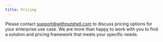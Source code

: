 ```yaml
---
title: Pricing
---
```



Please contact [support@withnutshell.com](mailto:support@withnutshell.com) to discuss pricing options for your enterprise use case. 
We are more than happy to work with you to find a solution and pricing framework that meets your specific needs.